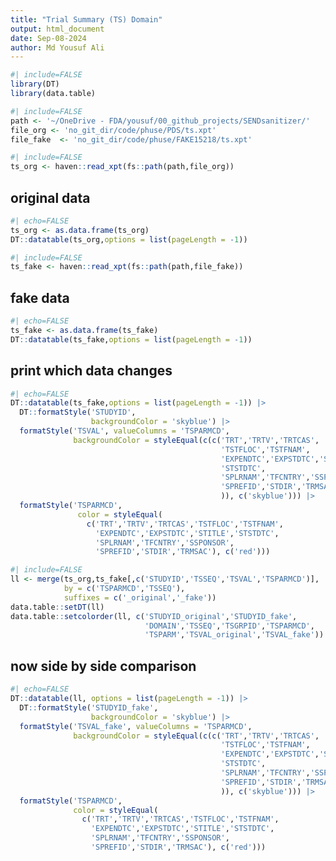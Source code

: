 ```yaml
---
title: "Trial Summary (TS) Domain"
output: html_document
date: Sep-08-2024
author: Md Yousuf Ali
---
```




```r
#| include=FALSE
library(DT)
library(data.table)
```



```r
#| include=FALSE
path <- '~/OneDrive - FDA/yousuf/00_github_projects/SENDsanitizer/'
file_org <- 'no_git_dir/code/phuse/PDS/ts.xpt'
file_fake  <- 'no_git_dir/code/phuse/FAKE15218/ts.xpt'
```



```r
#| include=FALSE
ts_org <- haven::read_xpt(fs::path(path,file_org))
```

##  original data


```r
#| echo=FALSE
ts_org <- as.data.frame(ts_org)
DT::datatable(ts_org,options = list(pageLength = -1))
```



```r
#| include=FALSE
ts_fake <- haven::read_xpt(fs::path(path,file_fake))
```

## fake data


```r
#| echo=FALSE
ts_fake <- as.data.frame(ts_fake)
DT::datatable(ts_fake,options = list(pageLength = -1))
```

## print which data changes

```r
#| echo=FALSE
DT::datatable(ts_fake,options = list(pageLength = -1)) |>
  DT::formatStyle('STUDYID',
                  backgroundColor = 'skyblue') |>
  formatStyle('TSVAL', valueColumns = 'TSPARMCD',
              backgroundColor = styleEqual(c(c('TRT','TRTV','TRTCAS',
                                               'TSTFLOC','TSTFNAM',
                                               'EXPENDTC','EXPSTDTC','STITLE',
                                               'STSTDTC',
                                               'SPLRNAM','TFCNTRY','SSPONSOR',
                                               'SPREFID','STDIR','TRMSAC'
                                               )), c('skyblue'))) |>
  formatStyle('TSPARMCD',
               color = styleEqual(
                 c('TRT','TRTV','TRTCAS','TSTFLOC','TSTFNAM',
                   'EXPENDTC','EXPSTDTC','STITLE','STSTDTC',
                   'SPLRNAM','TFCNTRY','SSPONSOR',
                   'SPREFID','STDIR','TRMSAC'), c('red')))
```



```r
#| include=FALSE
ll <- merge(ts_org,ts_fake[,c('STUDYID','TSSEQ','TSVAL','TSPARMCD')],
            by = c('TSPARMCD','TSSEQ'),
            suffixes = c('_original','_fake'))
data.table::setDT(ll)
data.table::setcolorder(ll, c('STUDYID_original','STUDYID_fake',
                              'DOMAIN','TSSEQ','TSGRPID','TSPARMCD',
                              'TSPARM','TSVAL_original','TSVAL_fake'))
```

##  now side by side comparison

```r
#| echo=FALSE
DT::datatable(ll, options = list(pageLength = -1)) |>
  DT::formatStyle('STUDYID_fake',
                  backgroundColor = 'skyblue') |>
  formatStyle('TSVAL_fake', valueColumns = 'TSPARMCD',
              backgroundColor = styleEqual(c(c('TRT','TRTV','TRTCAS',
                                               'TSTFLOC','TSTFNAM',
                                               'EXPENDTC','EXPSTDTC','STITLE',
                                               'STSTDTC',
                                               'SPLRNAM','TFCNTRY','SSPONSOR',
                                               'SPREFID','STDIR','TRMSAC'
                                               )), c('skyblue'))) |>
  formatStyle('TSPARMCD',
              color = styleEqual(
                c('TRT','TRTV','TRTCAS','TSTFLOC','TSTFNAM',
                  'EXPENDTC','EXPSTDTC','STITLE','STSTDTC',
                  'SPLRNAM','TFCNTRY','SSPONSOR',
                  'SPREFID','STDIR','TRMSAC'), c('red')))
```

